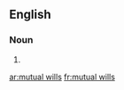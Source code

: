 ==English==

===Noun===
{{head|en|plural|head=[[mutual]] [[will]]s}}

# {{plural of|mutual will|lang=en|nocat=1}}

[[ar:mutual wills]]
[[fr:mutual wills]]